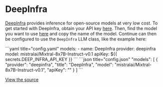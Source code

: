 
# DeepInfra

[DeepInfra](https://deepinfra.com) provides inference for open-source models at very low cost. To get started with DeepInfra, obtain your API key [here](https://deepinfra.com/dash). Then, find the model you want to use [here](https://deepinfra.com/models?type=text-generation) and copy the name of the model. Continue can then be configured to use the `DeepInfra` LLM class, like the example here:

<Tabs groupId="config-example">
  <TabItem value="yaml" label="YAML">
  ```yaml title="config.yaml"
  models:
    - name: DeepInfra
      provider: deepinfra
      model: mistralai/Mixtral-8x7B-Instruct-v0.1
      apiKey: ${{ secrets.DEEP_INFRA_API_KEY }}
  ```
  </TabItem>
  <TabItem value="json" label="JSON">
  ```json title="config.json"
    "models": [
      {
        "provider": "deepinfra",
        "title": "DeepInfra",
        "model": "mistralai/Mixtral-8x7B-Instruct-v0.1",
        "apiKey": "<API_KEY>"
      }
    ]
  ```
  </TabItem>
</Tabs>

[View the source](https://github.com/continuedev/continue/blob/main/core/llm/llms/DeepInfra.ts)
